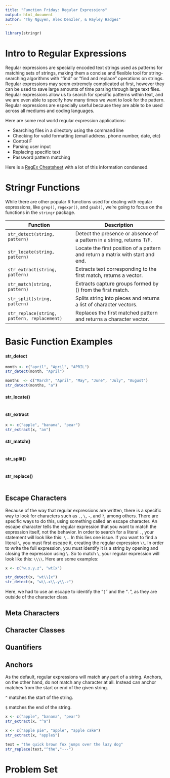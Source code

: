 ```yaml
---
title: "Function Friday: Regular Expressions"
output: html_document
author: "Thy Nguyen, Alex Denzler, & Hayley Hadges"
---
```

```r
library(stringr)
```

# Intro to Regular Expressions

Regular expressions are specially encoded text strings used as patterns for matching sets of strings, making them a concise and flexible tool for string-searching algorithms with "find" or "find and replace" operations on strings. Regular expressions may seem extremely complicated at first, however they can be used to save large amounts of time parsing through large text files. Regular expressions allow us to search for specific patterns within text, and we are even able to specify how many times we want to look for the pattern. Regular expressions are especially useful because they are able to be used across all mediums and coding languages.

Here are some real world regular expression applications:

* Searching files in a directory using the command line
* Checking for valid formatting (email address, phone number, date, etc)
* Control F 
* Parsing user input
* Replacing specific text
* Password pattern matching




Here is a [RegEx Cheatsheet](https://www.rstudio.com/wp-content/uploads/2016/09/RegExCheatsheet.pdf) with a lot of this information condensed.


# Stringr Functions

While there are other popular R functions used for dealing with regular expressions, like `grep()`, `regexpr()`, and `gsub()`, we're going to focus on the functions in the `stringr` package. 

Function    |    Description
---------------- | ----------------------
`str_detect(string, pattern)`	| Detect the presence or absence of a pattern in a string, returns T/F.
`str_locate(string, pattern)`	| Locate the first position of a pattern and return a matrix with start and end.
`str_extract(string, pattern)` |	Extracts text corresponding to the first match, returns a vector.
`str_match(string, pattern)`	| Extracts capture groups formed by () from the first match.
`str_split(string, pattern)` |	Splits string into pieces and returns a list of character vectors.
`str_replace(string, pattern, replacement)`	 | Replaces the first matched pattern and returns a character vector.

# Basic Function Examples

#### **str_detect**
```r
month <- c("april", "April", "APRIL")
str_detect(month, "April")

months  <- c("March", "April", "May", "June", "July", "August")
str_detect(months, "a")
```

#### **str_locate()**
```r

```

#### **str_extract**
```r
x <- c("apple", "banana", "pear")
str_extract(x, "an")
```

#### **str_match()**
```r

```

#### **str_split()**
```r

```

#### **str_replace()**
```r

```



## Escape Characters

Because of the way that regular expressions are written, there is a specific way to look for characters such as `.`, `\`, `-`, and `?`, among others. There are specific ways to do this, using something called an escape character. An escape character tells the regular expression that you want to match the expression itself, not the behavior. In order to search for a literal `.`, your statement will look like this: `\.`. In this lies one issue. If you want to find a literal `\`, you must first escape it, creating the regular expression `\\`. In order to write the full expression, you must identify it is a string by opening and closing the expression using `\`. So to match `\`, your regular expression will look like this: `\\\\`. Here are some examples:

```r
x <- c("w.x.y.z", "wt[x")

str_detect(x, "wt\\[x")
str_detect(x, "w\\.x\\.y\\.z")
```

Here, we had to use an escape to identify the "`[`" and the "`.`", as they are outside of the character class.

## Meta Characters


## Character Classes

## Quantifiers

## Anchors

As the default, regular expressions will match any part of a string. Anchors, on the other hand, do not match any character at all. Instead can anchor matches from the start or end of the given string.


`^` matches the start of the string.

`$`	matches the end of the string.


```r
x <- c("apple", "banana", "pear")
str_extract(x, "^a")

x <- c("apple pie", "apple", "apple cake")
str_extract(x, "apple$")

text = "the quick brown fox jumps over the lazy dog"
str_replace(text,"^the","---")
```




# Problem Set